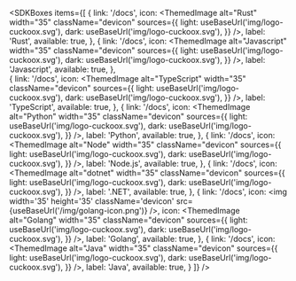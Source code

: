 
<SDKBoxes
  items={[
    {
      link: '/docs',
      icon: <ThemedImage
            alt="Rust"
            width="35"
            className="devicon"
            sources={{
              light: useBaseUrl('img/logo-cuckoox.svg'),
              dark: useBaseUrl('img/logo-cuckoox.svg'),
            }}
          />,
      label: 'Rust',
      available: true,
    },
    {
      link: '/docs',
      icon: <ThemedImage
            alt="Javascript"
            width="35"
            className="devicon"
            sources={{
              light: useBaseUrl('img/logo-cuckoox.svg'),
              dark: useBaseUrl('img/logo-cuckoox.svg'),
            }}
          />,
      label: 'Javascript',
      available: true,
    },    
    {
      link: '/docs',
      icon: <ThemedImage
            alt="TypeScript"
            width="35"
            className="devicon"
            sources={{
              light: useBaseUrl('img/logo-cuckoox.svg'),
              dark: useBaseUrl('img/logo-cuckoox.svg'),
            }}
          />,
      label: 'TypeScript',
      available: true,
    },
    {
      link: '/docs',
      icon: <ThemedImage
            alt="Python"
            width="35"
            className="devicon"
            sources={{
              light: useBaseUrl('img/logo-cuckoox.svg'),
              dark: useBaseUrl('img/logo-cuckoox.svg'),
            }}
          />,
      label: 'Python',
      available: true,
    },
    {
      link: '/docs',
      icon: <ThemedImage
            alt="Node"
            width="35"
            className="devicon"
            sources={{
              light: useBaseUrl('img/logo-cuckoox.svg'),
              dark: useBaseUrl('img/logo-cuckoox.svg'),
            }}
          />,
      label: 'Node.js',
      available: true,
    },
    {
      link: '/docs',
      icon: <ThemedImage
            alt="dotnet"
            width="35"
            className="devicon"
            sources={{
              light: useBaseUrl('img/logo-cuckoox.svg'),
              dark: useBaseUrl('img/logo-cuckoox.svg'),
            }}
          />,
      label: '.NET',
      available: true,
    },
    {
      link: '/docs',
      icon: <img width='35' height='35' className='devicon' src={useBaseUrl('/img/golang-icon.png')} />,
      icon: <ThemedImage
            alt="Golang"
            width="35"
            className="devicon"
            sources={{
              light: useBaseUrl('img/logo-cuckoox.svg'),
              dark: useBaseUrl('img/logo-cuckoox.svg'),
            }}
          />,
      label: 'Golang',
      available: true,
    },
    {
      link: '/docs',
      icon: <ThemedImage
            alt="Java"
            width="35"
            className="devicon"
            sources={{
              light: useBaseUrl('img/logo-cuckoox.svg'),
              dark: useBaseUrl('img/logo-cuckoox.svg'),
            }}
          />,
      label: 'Java',
      available: true,
    }
  ]}
/>
